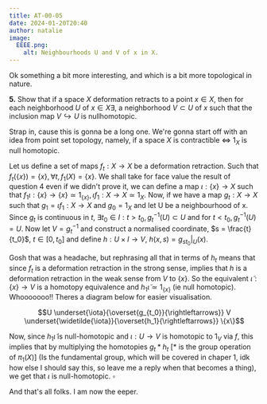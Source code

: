 ```yaml
---
title: AT-00-05
date: 2024-01-20T20:40
author: natalie
image:
  EEEE.png:
    alt: Neighbourhoods U and V of x in X.
---
```

Ok something a bit more interesting, and which is a bit more topological in nature.

**5.** Show that if a space $X$ deformation retracts to a point $x\in X$, then for each
neighborhood $U$ of $x \in X \exists$, a neighborhood $V \subset U$ of $x$ such that the
inclusion map $V\hookrightarrow U$ is nullhomotopic.

Strap in, cause this is gonna be a long one. We're gonna start off with an idea from point
set topology, namely, if a space $X$ is contractible $\Longleftrightarrow$ $1_X$ is null
homotopic.

Let us define a set of maps $f_t : X \to X$ be a deformation retraction. Such that
$f_t(\{x\}) = \{x\}, \forall t, f_1(X) = \{x\}$. We shall take for face value the result
of question 4 even if we didn't prove it, we can define a map $\iota : \{x\} \to X$ such
that $f_1 \iota : \{x\} \to \{x\} \simeq 1_{\{x\}}, \iota f_1 : X \to X \simeq 1_X$. Now,
if we have a map $g_t : X \to X$ such that $g_1 = \iota f_1 : X \to X$ and $g_0 = 1_X$ and
let U be a neighbourhood of x. Since $g_t$ is continuous in $t$,
$\exists t_0 \in I : t> t_0, g^{-1}_t(U) \subset U$ and for $t<t_0,g^{-1}_t(U) = U$. Now
let $V=g^{-1}_t$ and construct a normalised coordinate, $s = \frac{t}{t_0}$,
$t \in [0, t_0]$ and define $h:U \times I \to V$, $h(x,s) = g_{st_0}|_U(x)$.

Gosh that was a headache, but rephrasing all that in terms of $h_t$ means that since $f_t$
is a deformation retraction in the strong sense, implies that $h$ is a deformation
retraction in the weak sense from $V$ to $\{x\}$. So the equivalent
$\widetilde{\iota}: \{x\} \to V$ is a homotopy equivalence and
$h_1 \widetilde{\iota} \simeq 1_{\{x\}}$ (ie null homotopic). Whooooooo!! Theres a diagram
below for easier visualisation.

$$U \underset{\iota}{\overset{g_{t_0}}{\rightleftarrows}} V \underset{\widetilde{\iota}}{\overset{h_1}{\rightleftarrows}} \{x\}$$

Now, since $h_1 \widetilde{\iota}$ is null-homotopic and $\iota :U \to V$ is homotopic to
$1_V$ via $f$, this implies that by multiplying the homotopies $g_t * h_t$ $[ *$ is the
group operation of $\pi_1(X)]$ (Is the fundamental group, which will be covered in chaper
1, idk how else I should say this, so leave me a reply when that becomes a thing), we get
that $\iota$ is null-homotopic. $\square$

And that's all folks. I am now the eeper.
